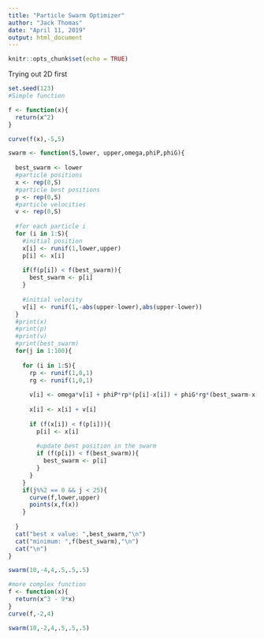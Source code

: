 ```yaml
---
title: "Particle Swarm Optimizer"
author: "Jack Thomas"
date: "April 11, 2019"
output: html_document
---
```


```r
knitr::opts_chunk$set(echo = TRUE)
```

Trying out 2D first

```r
set.seed(123)
#Simple function

f <- function(x){
  return(x^2)
}

curve(f(x),-5,5)

swarm <- function(S,lower, upper,omega,phiP,phiG){
  
  best_swarm <- lower
  #particle positions
  x <- rep(0,S)
  #particle best positions
  p <- rep(0,S)
  #particle velocities
  v <- rep(0,S)
  
  #for each particle i 
  for (i in 1:S){
    #initial position
    x[i] <- runif(1,lower,upper)
    p[i] <- x[i]
    
    if(f(p[i]) < f(best_swarm)){
      best_swarm <- p[i]
    }
    
    #initial velocity
    v[i] <- runif(1,-abs(upper-lower),abs(upper-lower))
  }
  #print(x)
  #print(p)
  #print(v)
  #print(best_swarm)
  for(j in 1:100){
    
    for (i in 1:S){
      rp <- runif(1,0,1)
      rg <- runif(1,0,1)
      
      v[i] <- omega*v[i] + phiP*rp*(p[i]-x[i]) + phiG*rg*(best_swarm-x[i])
      
      x[i] <- x[i] + v[i]
      
      if (f(x[i]) < f(p[i])){
        p[i] <- x[i]
        
        #update best position in the swarm
        if (f(p[i]) < f(best_swarm)){
          best_swarm <- p[i]
        }
      }
    }
    if(j%%2 == 0 && j < 25){
      curve(f,lower,upper)
      points(x,f(x))
    }
    
  }
  cat("best x value: ",best_swarm,"\n")
  cat("minimum: ",f(best_swarm),"\n")
  cat("\n")
}

swarm(10,-4,4,.5,.5,.5)

#more complex function
f <- function(x){
  return(x^3 - 9*x)
}
curve(f,-2,4)

swarm(10,-2,4,.5,.5,.5)

```













